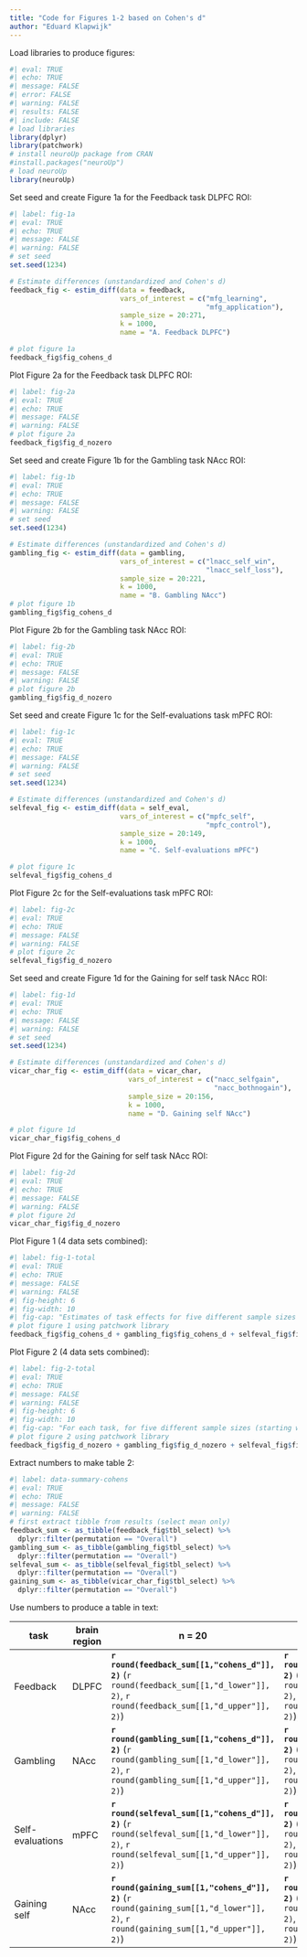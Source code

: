 ```yaml
---
title: "Code for Figures 1-2 based on Cohen's d"
author: "Eduard Klapwijk"
---
```


Load libraries to produce figures:
```r
#| eval: TRUE
#| echo: TRUE
#| message: FALSE
#| error: FALSE
#| warning: FALSE
#| results: FALSE
#| include: FALSE
# load libraries
library(dplyr)
library(patchwork)
# install neuroUp package from CRAN
#install.packages("neuroUp")
# load neuroUp
library(neuroUp)
```

Set seed and create Figure 1a for the Feedback task DLPFC ROI:
```r
#| label: fig-1a
#| eval: TRUE
#| echo: TRUE
#| message: FALSE
#| warning: FALSE
# set seed
set.seed(1234)

# Estimate differences (unstandardized and Cohen's d)
feedback_fig <- estim_diff(data = feedback,
                           vars_of_interest = c("mfg_learning",
                                                "mfg_application"),
                           sample_size = 20:271, 
                           k = 1000, 
                           name = "A. Feedback DLPFC")

# plot figure 1a
feedback_fig$fig_cohens_d
```

Plot Figure 2a for the Feedback task DLPFC ROI:
```r
#| label: fig-2a
#| eval: TRUE
#| echo: TRUE
#| message: FALSE
#| warning: FALSE
# plot figure 2a
feedback_fig$fig_d_nozero
```

Set seed and create Figure 1b for the Gambling task NAcc ROI:
```r
#| label: fig-1b
#| eval: TRUE
#| echo: TRUE
#| message: FALSE
#| warning: FALSE
# set seed
set.seed(1234)

# Estimate differences (unstandardized and Cohen's d)
gambling_fig <- estim_diff(data = gambling, 
                           vars_of_interest = c("lnacc_self_win", 
                                                "lnacc_self_loss"), 
                           sample_size = 20:221, 
                           k = 1000, 
                           name = "B. Gambling NAcc")
# plot figure 1b
gambling_fig$fig_cohens_d
```

Plot Figure 2b for the  Gambling task NAcc ROI:
```r
#| label: fig-2b
#| eval: TRUE
#| echo: TRUE
#| message: FALSE
#| warning: FALSE
# plot figure 2b
gambling_fig$fig_d_nozero
```

Set seed and create Figure 1c for the Self-evaluations task mPFC ROI:
```r
#| label: fig-1c
#| eval: TRUE
#| echo: TRUE
#| message: FALSE
#| warning: FALSE
# set seed
set.seed(1234)

# Estimate differences (unstandardized and Cohen's d)
selfeval_fig <- estim_diff(data = self_eval, 
                           vars_of_interest = c("mpfc_self", 
                                                "mpfc_control"),
                           sample_size = 20:149, 
                           k = 1000, 
                           name = "C. Self-evaluations mPFC")

# plot figure 1c
selfeval_fig$fig_cohens_d
```

Plot Figure 2c for the Self-evaluations task mPFC ROI:
```r
#| label: fig-2c
#| eval: TRUE
#| echo: TRUE
#| message: FALSE
#| warning: FALSE
# plot figure 2c
selfeval_fig$fig_d_nozero
```

Set seed and create Figure 1d for the Gaining for self task NAcc ROI:
```r
#| label: fig-1d
#| eval: TRUE
#| echo: TRUE
#| message: FALSE
#| warning: FALSE
# set seed
set.seed(1234)

# Estimate differences (unstandardized and Cohen's d)
vicar_char_fig <- estim_diff(data = vicar_char, 
                             vars_of_interest = c("nacc_selfgain", 
                                                  "nacc_bothnogain"),
                             sample_size = 20:156, 
                             k = 1000, 
                             name = "D. Gaining self NAcc")

# plot figure 1d
vicar_char_fig$fig_cohens_d
```

Plot Figure 2d for the Gaining for self task NAcc ROI:
```r
#| label: fig-2d
#| eval: TRUE
#| echo: TRUE
#| message: FALSE
#| warning: FALSE
# plot figure 2d
vicar_char_fig$fig_d_nozero
```

Plot Figure 1 (4 data sets combined):
```r
#| label: fig-1-total
#| eval: TRUE
#| echo: TRUE
#| message: FALSE
#| warning: FALSE
#| fig-height: 6
#| fig-width: 10
#| fig-cap: "Estimates of task effects for five different sample sizes (starting with $N=20$, then 1/5th parts of the total dataset). For each sample size 10 randomly chosen HDCI’s out of the 1000 HDCI’s computed are displayed (in light blue, permutation numbers used are displayed to the right of each subfigure). The average estimate with credible interval summarizing the 1000 HDCI’s for each sample size are plotted in reddish purple. DLPFC = dorsolateral prefrontal cortex; mPFC = medial prefrontal cortex; NAcc = nucleus accumbens."
# plot figure 1 using patchwork library
feedback_fig$fig_cohens_d + gambling_fig$fig_cohens_d + selfeval_fig$fig_cohens_d + vicar_char_fig$fig_cohens_d

```

Plot Figure 2 (4 data sets combined):
```r
#| label: fig-2-total
#| eval: TRUE
#| echo: TRUE
#| message: FALSE
#| warning: FALSE
#| fig-height: 6
#| fig-width: 10
#| fig-cap: "For each task, for five different sample sizes (starting with $n=20$, then 1/5th parts of the total dataset), the proportion of intervals not containing the value 0 is plotted in reddish purple."
# plot figure 2 using patchwork library
feedback_fig$fig_d_nozero + gambling_fig$fig_d_nozero + selfeval_fig$fig_d_nozero + vicar_char_fig$fig_d_nozero
```

Extract numbers to make table 2:
```r
#| label: data-summary-cohens
#| eval: TRUE
#| echo: TRUE
#| message: FALSE
#| warning: FALSE
# first extract tibble from results (select mean only)
feedback_sum <- as_tibble(feedback_fig$tbl_select) %>%
  dplyr::filter(permutation == "Overall")
gambling_sum <- as_tibble(gambling_fig$tbl_select) %>%
  dplyr::filter(permutation == "Overall")
selfeval_sum <- as_tibble(selfeval_fig$tbl_select) %>%
  dplyr::filter(permutation == "Overall")
gaining_sum <- as_tibble(vicar_char_fig$tbl_select) %>%
  dplyr::filter(permutation == "Overall")
```

Use numbers to produce a table in text:

| task             | brain region | n = 20                                                                                                                             | n = 2/5                                                                                                                                                             | n = 3/5                                                                                                                                                             | n = 4/5                                                                                                                                                             | N = total                                                                                                                                                           |
|-----------|-----------|-----------|-----------|-----------|-----------|-----------|
| Feedback         | DLPFC        | **`r round(feedback_sum[[1,"cohens_d"]], 2)`** (`r round(feedback_sum[[1,"d_lower"]], 2)`, `r round(feedback_sum[[1,"d_upper"]], 2)`) | **`r round(feedback_sum[[2,"cohens_d"]], 2)`** (`r round(feedback_sum[[2,"d_lower"]], 2)`, `r round(feedback_sum[[2,"d_upper"]], 2)`), *n* = `r feedback_sum[[2,"N"]]` | **`r round(feedback_sum[[3,"cohens_d"]], 2)`** (`r round(feedback_sum[[3,"d_lower"]], 2)`, `r round(feedback_sum[[3,"d_upper"]], 2)`), *n* = `r feedback_sum[[3,"N"]]` | **`r round(feedback_sum[[4,"cohens_d"]], 2)`** (`r round(feedback_sum[[4,"d_lower"]], 2)`, `r round(feedback_sum[[4,"d_upper"]], 2)`), *n* = `r feedback_sum[[4,"N"]]` | **`r round(feedback_sum[[5,"cohens_d"]], 2)`** (`r round(feedback_sum[[5,"d_lower"]], 2)`, `r round(feedback_sum[[5,"d_upper"]], 2)`), *N* = `r feedback_sum[[5,"N"]]` |
| Gambling         | NAcc         | **`r round(gambling_sum[[1,"cohens_d"]], 2)`** (`r round(gambling_sum[[1,"d_lower"]], 2)`, `r round(gambling_sum[[1,"d_upper"]], 2)`) | **`r round(gambling_sum[[2,"cohens_d"]], 2)`** (`r round(gambling_sum[[2,"d_lower"]], 2)`, `r round(gambling_sum[[2,"d_upper"]], 2)`), *n* = `r gambling_sum[[2,"N"]]` | **`r round(gambling_sum[[3,"cohens_d"]], 2)`** (`r round(gambling_sum[[3,"d_lower"]], 2)`, `r round(gambling_sum[[3,"d_upper"]], 2)`), *n* = `r gambling_sum[[3,"N"]]` | **`r round(gambling_sum[[4,"cohens_d"]], 2)`** (`r round(gambling_sum[[4,"d_lower"]], 2)`, `r round(gambling_sum[[4,"d_upper"]], 2)`), *n* = `r gambling_sum[[4,"N"]]` | **`r round(gambling_sum[[5,"cohens_d"]], 2)`** (`r round(gambling_sum[[5,"d_lower"]], 2)`, `r round(gambling_sum[[5,"d_upper"]], 2)`), *N* = `r gambling_sum[[5,"N"]]` |
| Self-evaluations | mPFC         | **`r round(selfeval_sum[[1,"cohens_d"]], 2)`** (`r round(selfeval_sum[[1,"d_lower"]], 2)`, `r round(selfeval_sum[[1,"d_upper"]], 2)`) | **`r round(selfeval_sum[[2,"cohens_d"]], 2)`** (`r round(selfeval_sum[[2,"d_lower"]], 2)`, `r round(selfeval_sum[[2,"d_upper"]], 2)`), *n* = `r selfeval_sum[[2,"N"]]` | **`r round(selfeval_sum[[3,"cohens_d"]], 2)`** (`r round(selfeval_sum[[3,"d_lower"]], 2)`, `r round(selfeval_sum[[3,"d_upper"]], 2)`), *n* = `r selfeval_sum[[3,"N"]]` | **`r round(selfeval_sum[[4,"cohens_d"]], 2)`** (`r round(selfeval_sum[[4,"d_lower"]], 2)`, `r round(selfeval_sum[[4,"d_upper"]], 2)`), *n* = `r selfeval_sum[[4,"N"]]` | **`r round(selfeval_sum[[5,"cohens_d"]], 2)`** (`r round(selfeval_sum[[5,"d_lower"]], 2)`, `r round(selfeval_sum[[5,"d_upper"]], 2)`), *N* = `r selfeval_sum[[5,"N"]]` |
| Gaining self     | NAcc         | **`r round(gaining_sum[[1,"cohens_d"]], 2)`** (`r round(gaining_sum[[1,"d_lower"]], 2)`, `r round(gaining_sum[[1,"d_upper"]], 2)`)    | **`r round(gaining_sum[[2,"cohens_d"]], 2)`** (`r round(gaining_sum[[2,"d_lower"]], 2)`, `r round(gaining_sum[[2,"d_upper"]], 2)`), *n* = `r gaining_sum[[2,"N"]]`     | **`r round(gaining_sum[[3,"cohens_d"]], 2)`** (`r round(gaining_sum[[3,"d_lower"]], 2)`, `r round(gaining_sum[[3,"d_upper"]], 2)`), *n* = `r gaining_sum[[3,"N"]]`     | **`r round(gaining_sum[[4,"cohens_d"]], 2)`** (`r round(gaining_sum[[4,"d_lower"]], 2)`, `r round(gaining_sum[[4,"d_upper"]], 2)`), *n* = `r gaining_sum[[4,"N"]]`     | **`r round(gaining_sum[[5,"cohens_d"]], 2)`** (`r round(gaining_sum[[5,"d_lower"]], 2)`, `r round(gaining_sum[[5,"d_upper"]], 2)`), *N* = `r gaining_sum[[5,"N"]]`     |
